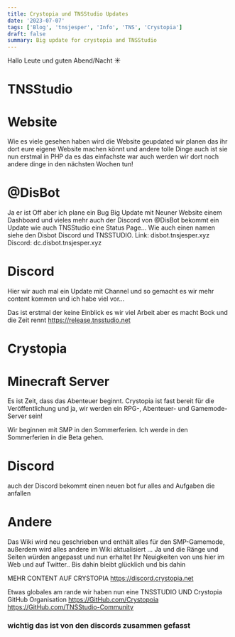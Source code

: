 ```yaml
---
title: Crystopia und TNSStudio Updates 
date: '2023-07-07'
tags: ['Blog', 'tnsjesper', 'Info', 'TNS', 'Crystopia']
draft: false
summary: Big update for crystopia and TNSStudio 
---
```


Hallo Leute und guten Abend/Nacht ☀️

# TNSStudio


# Website

Wie es viele gesehen haben wird die Website geupdated wir planen das ihr dort eure eigene Website machen könnt und andere tolle Dinge auch ist sie nun erstmal in PHP da es das einfachste war auch werden wir dort noch andere dinge in den nächsten Wochen tun!

# @DisBot
Ja er ist Off aber ich plane ein Bug Big Update mit Neuner Website einem Dashboard und vieles mehr auch der Discord von @DisBot bekommt ein Update wie auch TNSStudio eine Status Page...
Wie auch einen namen siehe den Disbot Discord und TNSSTUDIO.
Link: disbot.tnsjesper.xyz
Discord: dc.disbot.tnsjesper.xyz

# Discord

Hier wir auch mal ein Update mit Channel und so gemacht es wir mehr content kommen und ich habe viel vor... 




Das ist erstmal der keine Einblick es wir viel Arbeit aber es macht Bock und die Zeit rennt https://release.tnsstudio.net


# Crystopia

# Minecraft Server 

Es ist Zeit, dass das Abenteuer beginnt. Crystopia ist fast bereit für die Veröffentlichung und ja, wir werden ein RPG-, Abenteuer- und Gamemode-Server sein!

Wir beginnen mit SMP in den Sommerferien. Ich werde in den Sommerferien in die Beta gehen. 

# Discord 

auch der Discord bekommt einen neuen bot fur alles and Aufgaben die anfallen

# Andere 

Das Wiki wird neu geschrieben und enthält alles für den SMP-Gamemode, außerdem wird alles andere im Wiki aktualisiert ... Ja und die Ränge und Seiten würden angepasst und nun erhaltet Ihr Neuigkeiten von uns hier im Web und auf Twitter.. Bis dahin bleibt glücklich und bis dahin

MEHR CONTENT AUF CRYSTOPIA https://discord.crystopia.net




Etwas globales am rande wir haben nun eine  TNSSTUDIO UND Crystopia GitHub Organisation
https://GitHub.com/Crystopoia
https://GitHub.com/TNSStudio-Community





### wichtig das ist von den discords zusammen gefasst 




